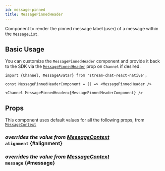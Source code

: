 ```yaml
---
id: message-pinned
title: MessagePinnedHeader
---
```



Component to render the pinned message label (user) of a message within the [`MessageList`](../message-list-components/message-list.mdx).

## Basic Usage

You can customize the `MessagePinnedHeader` component and provide it back to the SDK via the [`MessagePinnedHeader`](../../../ui-components/channel#MessagePinnedHeader) prop on `Channel` if desired.

```tsx
import {Channel, MessageAvatar} from 'stream-chat-react-native';

const MessagePinnedHeaderComponent = () => <MessagePinnedHeader />

<Channel MessagePinnedHeader={MessagePinnedHeaderComponent} />
```

## Props

This component uses default values for all the following props, from [`MessageContext`](../../../ui-components/contexts/message-context)

### <div class="label description">_overrides the value from [MessageContext](../../../ui-components/contexts/message-context#alignment)_</div> `alignment` {#alignment}

<Alignment />

### <div class="label description">_overrides the value from [MessageContext](../../../ui-components/contexts/message-context#message)_</div> `message` {#message}

<MessageProp />
